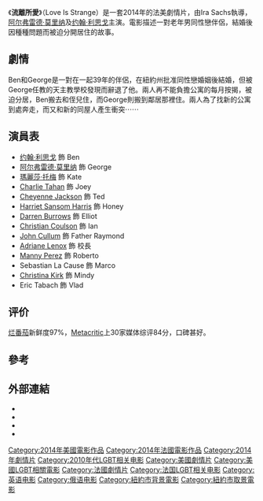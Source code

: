 {{noteTA
|T=zh-tw:愛，不散; zh-hk:流離所愛; zh-cn:爱很怪;
|G1=Show
|1=zh-tw:愛，不散; zh-hk:流離所愛; zh-cn:爱很怪;}}
{{Infobox film
| name           = 流離所愛
| original_name = Love Is Strange
| hk_name = 流離所愛
| tw_name = 愛，不散
| image          = Love Is Strange (film).jpg
| caption        = 電影海報
| director       = [[Ira_Sachs|Ira Sachs]]
| producer       = Lucas Joaquin<br />[[Lars_Knudsen|Lars Knudsen]]<br />Ira Sachs<br />Jayne Baron Sherman<br />Jay Van Hoy    
| writer         = Ira Sachs<br />Mauricio Zacharias
| starring       = [[阿尔弗雷德·莫里纳|阿尔弗雷德·莫里纳]]<br />[[约翰·利思戈|约翰·利思戈]]
| music          = 
| cinematography = Christos Voudouris 	
| editing        = Affonso Gonçalves<br />Michael Taylor 	
| distributor    = [[索尼经典影片|索尼经典影片]]
| released       = {{Film date|2014|01|18|[[圣丹斯电影节|圣丹斯电影节]]|2014|08|22}}
| runtime        = 94分鐘<!--Theatrical runtime: 94:29--><ref>{{cite web|title=''Love Is Strange'' (15)|url=http://www.bbfc.co.uk/releases/love-strange-film|work=July 22, 2014|publisher=[[British_Board_of_Film_Classification|British Board of Film Classification]]|accessdate=July 23, 2014|archive-date=2014-10-15|archive-url=https://web.archive.org/web/20141015220842/http://www.bbfc.co.uk/releases/love-strange-film|dead-url=no}}</ref>
| country        = 美國<br />法國
| language       = 英語<br />俄語
| budget         = 
| gross          = $2,027,693<ref name="BOM">{{cite web |url=http://www.boxofficemojo.com/movies/?id=loveisstrange.htm |title=Love Is Strange |accessdate=6 October 2014 |work=Box Office Mojo |archive-date=2014-10-29 |archive-url=https://web.archive.org/web/20141029034343/http://boxofficemojo.com/movies/?id=loveisstrange.htm |dead-url=no }}</ref>
}}
《'''流離所愛'''》（Love Is Strange）是一套2014年的法美劇情片，由Ira Sachs執導，[[阿尔弗雷德·莫里纳|阿尔弗雷德·莫里纳]]及[[约翰·利思戈|约翰·利思戈]]主演。電影描述一對老年男同性戀伴侶，結婚後因種種問題而被迫分開居住的故事。

==劇情==
Ben和George是一對在一起39年的伴侶，在紐約州批准同性戀婚姻後結婚，但被George任教的天主教學校發現而辭退了他。兩人再不能負擔公寓的每月按揭，被迫分居，Ben搬去和侄兒住，而George則搬到鄰居那裡住。兩人為了找新的公寓到處奔走，而又和新的同屋人產生衝突⋯⋯

==演員表==
* [[约翰·利思戈|约翰·利思戈]] 飾 Ben
* [[阿尔弗雷德·莫里纳|阿尔弗雷德·莫里纳]] 飾 George
* [[瑪麗莎·托梅|瑪麗莎·托梅]] 飾 Kate
* [[Charlie_Tahan|Charlie Tahan]] 飾 Joey
* [[Cheyenne_Jackson|Cheyenne Jackson]] 飾 Ted
* [[Harriet_Sansom_Harris|Harriet Sansom Harris]] 飾 Honey
* [[Darren_E._Burrows|Darren Burrows]] 飾 Elliot
* [[Christian_Coulson|Christian Coulson]] 飾 Ian
* [[John_Cullum|John Cullum]] 飾 Father Raymond
* [[Adriane_Lenox|Adriane Lenox]] 飾 校長
* [[Manny_Perez|Manny Perez]] 飾 Roberto
* Sebastian La Cause 飾 Marco
* [[Christina_Kirk|Christina Kirk]] 飾 Mindy
* Eric Tabach 飾 Vlad

== 评价 ==
[[烂番茄|烂番茄]]新鲜度97%，[[Metacritic|Metacritic]]上30家媒体综评84分，口碑甚好。

==參考==
{{reflist}}

==外部連結==
* {{IMDb title|2639344|Love Is Strange}}
* {{mojo title|loveisstrange|Love Is Strange}}
* {{rotten-tomatoes|love_is_strange_2014|Love Is Strange}}
* {{metacritic film|love-is-strange|Love Is Strange}}

{{DEFAULTSORT:LOVE}}
[[Category:2014年美國電影作品|Category:2014年美國電影作品]]
[[Category:2014年法國電影作品|Category:2014年法國電影作品]]
[[Category:2014年劇情片|Category:2014年劇情片]]
[[Category:2010年代LGBT相关电影|Category:2010年代LGBT相关电影]]
[[Category:美國劇情片|Category:美國劇情片]]
[[Category:美國LGBT相關電影|Category:美國LGBT相關電影]]
[[Category:法國劇情片|Category:法國劇情片]]
[[Category:法国LGBT相关电影|Category:法国LGBT相关电影]]
[[Category:英语电影|Category:英语电影]]
[[Category:俄语电影|Category:俄语电影]]
[[Category:紐約市背景電影|Category:紐約市背景電影]]
[[Category:紐約市取景電影|Category:紐約市取景電影]]